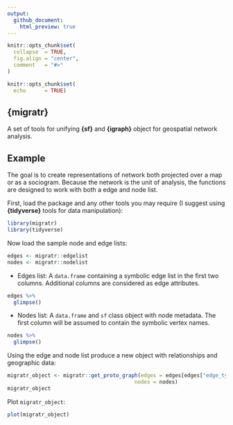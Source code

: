 ```yaml
---
output: 
  github_document:
    html_preview: true
---
```


```r
knitr::opts_chunk$set(
  collapse  = TRUE,
  fig.align = "center",
  comment   = "#>"
)

knitr::opts_chunk$set(
  echo      = TRUE)

```

## **{migratr}**

A set of tools for unifying **{sf}** and **{igraph}** object for geospatial network analysis.

## Example

The goal is to create representations of network both projected over a map or as a sociogram. Because the network is the unit of analysis, the functions are designed to work with both a edge and node list.

First, load the package and any other tools you may require (I suggest using **{tidyverse}** tools for data manipulation):
```r
library(migratr)
library(tidyverse)
```

Now load the sample node and edge lists:
```r
edges <- migratr::edgelist
nodes <- migratr::nodelist
```

  - Edges list: A `data.frame` containing a symbolic edge list in the first two columns. Additional columns are considered as edge attributes.
```r
edges %>%
  glimpse()
```

  - Nodes list: A `data.frame` and `sf` class object with node metadata. The first column will be assumed to contain the symbolic vertex names. 
```r
nodes %>% 
  glimpse()
```

Using the edge and node list produce a new object with relationships and geographic data:

```r
migratr_object <- migratr::get_proto_graph(edges = edges[edges["edge_type"] == "Adjacency/Population",],
                                         nodes = nodes)
migratr_object
```

Plot `migratr_object`:
```r
plot(migratr_object)
```

